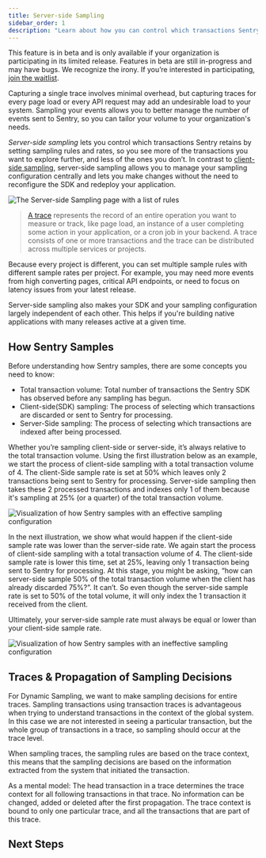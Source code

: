 ```yaml
---
title: Server-side Sampling
sidebar_order: 1
description: "Learn about how you can control which transactions Sentry retains."
---
```


<Note>

This feature is in beta and is only available if your organization is participating in its limited release. Features in beta are still in-progress and may have bugs. We recognize the irony. If you’re interested in participating, [join the waitlist](https://sentry.io/for/performance/#updates-signup).

</Note>

Capturing a single trace involves minimal overhead, but capturing traces for every page load or every API request may add an undesirable load to your system. Sampling your events allows you to better manage the number of events sent to Sentry, so you can tailor your volume to your organization's needs.

_Server-side sampling_ lets you control which transactions Sentry retains by setting sampling rules and rates, so you see more of the transactions you want to explore further, and less of the ones you don’t. In contrast to [client-side sampling](/platform-redirect/?next=/configuration/sampling/), server-side sampling allows you to manage your sampling configuration centrally and lets you make changes without the need to reconfigure the SDK and redeploy your application.

![The Server-side Sampling page with a list of rules](server-side-sampling.png)

> [A trace](/product/sentry-basics/tracing/distributed-tracing/) represents the record of an entire operation you want to measure or track, like page load, an instance of a user completing some action in your application, or a cron job in your backend. A trace consists of one or more transactions and the trace can be distributed across multiple services or projects.

Because every project is different, you can set multiple sample rules with different sample rates per project. For example, you may need more events from high converting pages, critical API endpoints, or need to focus on latency issues from your latest release.

Server-side sampling also makes your SDK and your sampling configuration largely independent of each other. This helps if you're building native applications with many releases active at a given time.

## How Sentry Samples

Before understanding how Sentry samples, there are some concepts you need to know:

- Total transaction volume: Total number of transactions the Sentry SDK has observed before any sampling has begun.
- Client-side(SDK) sampling: The process of selecting which transactions are discarded or sent to Sentry for processing.
- Server-Side sampling: The process of selecting which transactions are indexed after being processed.

Whether you’re sampling client-side or server-side, it’s always relative to the total transaction volume. Using the first illustration below as an example, we start the process of client-side sampling with a total transaction volume of 4. The client-Side sample rate is set at 50% which leaves only 2 transactions being sent to Sentry for processing. Server-side sampling then takes these 2 processed transactions and indexes only 1 of them because it's sampling at 25% (or a quarter) of the total transaction volume.

![Visualization of how Sentry samples with an effective sampling configuration](server-side-sampling-a.png)

In the next illustration, we show what would happen if the client-side sample rate was lower than the server-side rate. We again start the process of client-side sampling with a total transaction volume of 4. The client-side sample rate is lower this time, set at 25%, leaving only 1 transaction being sent to Sentry for processing. At this stage, you might be asking, “how can server-side sample 50% of the total transaction volume when the client has already discarded 75%?”. It can’t. So even though the server-side sample rate is set to 50% of the total volume, it will only index the 1 transaction it received from the client.

Ultimately, your server-side sample rate must always be equal or lower than your client-side sample rate.

![Visualization of how Sentry samples with an ineffective sampling configuration](server-side-sampling-b.png)

## Traces & Propagation of Sampling Decisions

For Dynamic Sampling, we want to make sampling decisions for entire traces. Sampling transactions using transaction traces is advantageous when trying to understand transactions in the context of the global system. In this case we are not interested in seeing a particular transaction, but the whole group of transactions in a trace, so sampling should occur at the trace level.

When sampling traces, the sampling rules are based on the trace context, this means that the sampling decisions are based on the information extracted from the system that initiated the transaction.

As a mental model: The head transaction in a trace determines the trace context for all following transactions in that trace. No information can be changed, added or deleted after the first propagation. The trace context is bound to only one particular trace, and all the transactions that are part of this trace.

## Next Steps

<PageGrid />
